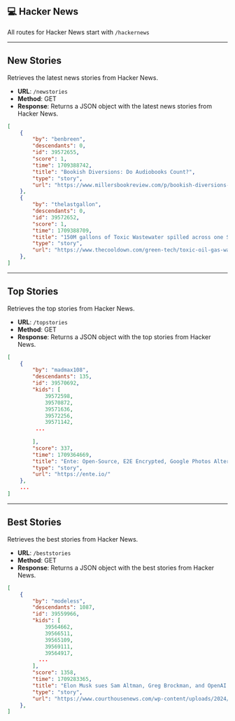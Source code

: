 
## 💻 Hacker News

All routes for Hacker News start with  `/hackernews`


---

## New Stories

Retrieves the latest news stories from Hacker News.

- **URL**: `/newstories`
- **Method**: GET
- **Response**: Returns a JSON object with the latest news stories from Hacker News.
``` json 
[
    {
        "by": "benbreen",
        "descendants": 0,
        "id": 39572655,
        "score": 1,
        "time": 1709388742,
        "title": "Bookish Diversions: Do Audiobooks Count?",
        "type": "story",
        "url": "https://www.millersbookreview.com/p/bookish-diversions-do-audiobooks-count"
    },
    {
        "by": "thelastgallon",
        "descendants": 0,
        "id": 39572652,
        "score": 1,
        "time": 1709388709,
        "title": "150M gallons of Toxic Wastewater spilled across one State: Nothing Grows",
        "type": "story",
        "url": "https://www.thecooldown.com/green-tech/toxic-oil-gas-wastewater-spills-texas/"
    },
]

```
---

## Top Stories

Retrieves the top stories from Hacker News.

- **URL**: `/topstories`
- **Method**: GET
- **Response**: Returns a JSON object with the top stories from Hacker News.
``` json
[
    {
        "by": "madmax108",
        "descendants": 135,
        "id": 39570692,
        "kids": [
            39572598,
            39570872,
            39571636,
            39572256,
            39571142,
         ...
     
        ],
        "score": 337,
        "time": 1709364669,
        "title": "Ente: Open-Source, E2E Encrypted, Google Photos Alternative",
        "type": "story",
        "url": "https://ente.io/"
    },
    ...
]

```
---

## Best Stories

Retrieves the best stories from Hacker News.

- **URL**: `/beststories`
- **Method**: GET
- **Response**: Returns a JSON object with the best stories from Hacker News.

``` json 
[
    {
        "by": "modeless",
        "descendants": 1087,
        "id": 39559966,
        "kids": [
            39564662,
            39566511,
            39565109,
            39569111,
            39564917,
          ...
        ],
        "score": 1358,
        "time": 1709283365,
        "title": "Elon Musk sues Sam Altman, Greg Brockman, and OpenAI [pdf]",
        "type": "story",
        "url": "https://www.courthousenews.com/wp-content/uploads/2024/02/musk-v-altman-openai-complaint-sf.pdf"
    },
]
